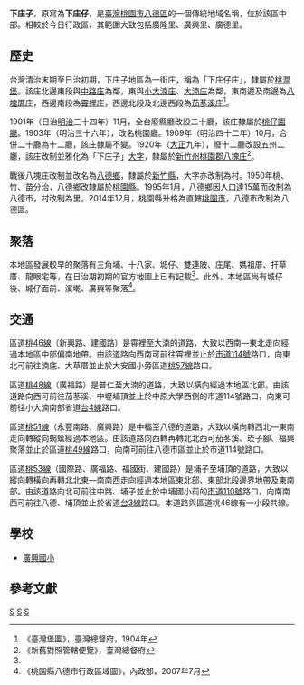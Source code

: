 {{noteTA　
|1 = zh-cn:庄; zh-hk:庄; zh-tw:庄;
}}
'''下庄子'''，原寫為'''下庄仔'''，是[[臺灣|臺灣]][[桃園市|桃園市]][[八德區|八德區]]的一個傳統地域名稱，位於該區中部。相較於今日行政區，其範圍大致包括廣隆里、廣興里、廣德里。

==歷史==
台灣清治末期至日治初期，下庄子地區為一街庄，稱為「下庄仔庄」，隸屬於[[桃澗堡|桃澗堡]]。該庄北邊東段與[[中路_(桃園市)|中路庄]]為鄰，東與[[小大湳庄|小大湳庄]]、[[大湳庄|大湳庄]]為鄰，東南邊及南邊為[[八塊厝庄|八塊厝庄]]，西邊南段為[[霄裡庄|霄裡庄]]，西邊北段及北邊西段為[[茄苳溪_(地名)|茄苳溪庄]]<ref name="臺灣堡圖">《臺灣堡圖》，臺灣總督府，1904年</ref>。

1901年（日治[[明治|明治]]三十四年）11月，全台廢縣廳改設二十廳，該庄隸屬於[[桃仔園廳|桃仔園廳]]。1903年（明治三十六年），改名桃園廳。1909年（明治四十二年）10月，合併二十廳為十二廳，該庄隸屬不變。1920年（[[大正|大正]]九年），廢十二廳改設五州二廳，該庄改制並雅化為「下庄子」[[大字|大字]]，隸屬於[[新竹州|新竹州]][[桃園郡|桃園郡]][[八塊庄|八塊庄]]<ref>《新舊對照管轄便覽》，臺灣總督府</ref>。

戰後八塊庄改制並改名為[[八德鄉|八德鄉]]，隸屬於[[新竹縣|新竹縣]]，大字亦改制為村。1950年桃、竹、苗分治，八德鄉改隸屬於[[桃園縣|桃園縣]]。1995年1月，八德鄉因人口達15萬而改制為八德市，村改制為里。2014年12月，桃園縣升格為直轄[[桃園市|桃園市]]，八德市改制為八德區。

==聚落==
本地區發展較早的聚落有三角埔、十八家、城仔、雙連陂、庄尾、媽祖厝、扞草厝、龍眼宅等，在日治期初期的官方地圖上已有記載<ref name="臺灣堡圖"/>。此外，本地區尚有城仔後、城仔面前、溪墘、廣興等聚落<ref>《桃園縣八德市行政區域圖》，內政部，2007年7月</ref>。

==交通==
區道[[桃46線|桃46線]]（新興路、建國路）是霄裡至大湳的道路，大致以西南—東北走向經過本地區中部偏南地帶。由該道路向西南可前往霄裡並止於[[市道114號|市道114號]]路口，向東北可前往湳底、大草厝並止於大安國小旁區道[[桃57線|桃57線]]路口。

區道[[桃48線|桃48線]]（廣福路）是普仁至大湳的道路，大致以橫向經過本地區北部。由該道路向西可前往茄苳溪、中壢埔頂並止於中原大學西側的市道114號路口，向東可前往小大湳南部省道[[台4線|台4線]]路口。

區道[[桃51線|桃51線]]（永豐南路、廣興路）是中福至八德的道路，大致以橫向轉西北—東南走向轉縱向蜿蜒經過本地區。由該道路向西轉再轉北北西可茄苳溪、崁子腳、福興聚落並止於區道[[桃49線|桃49線]]路口，向南可前往八德市區並止於市道114號路口。

區道[[桃53線|桃53線]]（國際路、廣福路、福國街、建國路）是埔子至埔頂的道路，大致以縱向轉橫向再轉北北東—南南西走向經過本地區東北部、東部北段邊界地帶及東南部。由該道路向北可前往中路、埔子並止於中埔國小前的[[市道110號|市道110號]]路口，向南南西可前往八德、埔頂並止於省道[[台3線|台3線]]路口。本道路與區道桃46線有一小段共線。

==學校==
*[[廣興國小|廣興國小]]

==參考文獻==
{{reflist}}

{{桃園郡}}

[[Category:八德區地名|S]]
[[Category:八塊庄大字|S]]
[[Category:桃澗堡|S]]